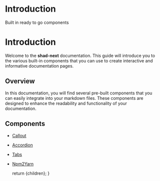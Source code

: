 
# Introduction

Built in ready to go components

# Introduction

Welcome to the **shad-next** documentation. This guide will introduce you to the various built-in components that you can use to create interactive and informative documentation pages.

## Overview

In this documentation, you will find several pre-built components that you can easily integrate into your markdown files. These components are designed to enhance the readability and functionality of your documentation.

## Components

- [Callout](./customization/callout)
- [Accordion](./customization/accordion)
- [Tabs](./customization/tabs)
- [Npm2Yarn](./customization/npm2yarn)

  return <DocsLayout>{children}</DocsLayout>;
}
